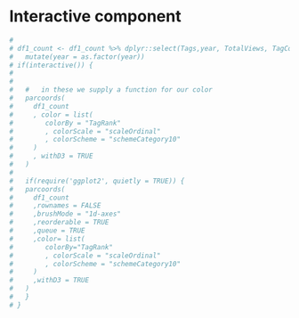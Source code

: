 # Interactive component

```r

# 
# df1_count <- df1_count %>% dplyr::select(Tags,year, TotalViews, TagCount, TotalComments, AcceptedAnswers, TagRank) %>%
#   mutate(year = as.factor(year))
# if(interactive()) {
# 
# 
#   #   in these we supply a function for our color
#   parcoords(
#     df1_count
#     , color = list(
#        colorBy = "TagRank"
#        , colorScale = "scaleOrdinal"
#        , colorScheme = "schemeCategory10"
#     )
#     , withD3 = TRUE
#   )
# 
#   if(require('ggplot2', quietly = TRUE)) {
#   parcoords(
#     df1_count
#     ,rownames = FALSE
#     ,brushMode = "1d-axes"
#     ,reorderable = TRUE
#     ,queue = TRUE
#     ,color= list(
#        colorBy="TagRank"
#        , colorScale = "scaleOrdinal"
#        , colorScheme = "schemeCategory10"
#     )
#     ,withD3 = TRUE
#   )
#   }
# }
```

